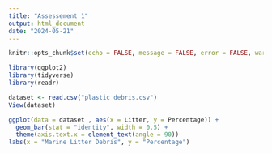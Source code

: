 ```yaml
---
title: "Assessement 1"
output: html_document
date: "2024-05-21"
---
```


```r
knitr::opts_chunk$set(echo = FALSE, message = FALSE, error = FALSE, warning = FALSE)
```

```r
library(ggplot2)
library(tidyverse)
library(readr)
```

```r
dataset <- read.csv("plastic_debris.csv")
View(dataset)
```

```r
ggplot(data = dataset , aes(x = Litter, y = Percentage)) + 
  geom_bar(stat = "identity", width = 0.5) +
  theme(axis.text.x = element_text(angle = 90))
labs(x = "Marine Litter Debris", y = "Percentage")
```

